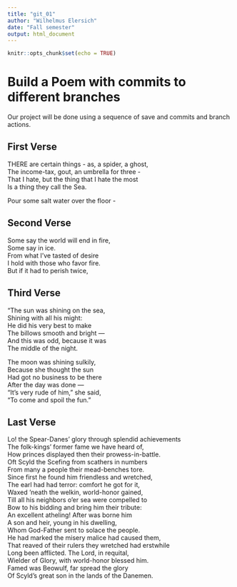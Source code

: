 ```yaml
---
title: "git_01"
author: "Wilhelmus Elersich"
date: "Fall semester"
output: html_document
---
```


```r
knitr::opts_chunk$set(echo = TRUE)
```
# Build a Poem with commits to different branches
Our project will be done using a sequence of save and commits and branch actions.
<!-- Do not modify or change any text in "!--" bracketed areas such as this --- these are instructions to
you, if you change any of this the git program will notice it and compromise your git merging strategy !-->

## First Verse 
<!--Put the first five lines of a poem by Lewis Carrol in this section!-->
THERE are certain things - as, a spider, a ghost,  
The income-tax, gout, an umbrella for three -  
That I hate, but the thing that I hate the most  
Is a thing they call the Sea. 

Pour some salt water over the floor -  

## Second Verse
<!--Put the first five lines of a poem by Robert Frost here!-->

Some say the world will end in fire,  
Some say in ice.  
From what I’ve tasted of desire  
I hold with those who favor fire.  
But if it had to perish twice,  

## Third Verse
<!--Put the first two verses of The Walrus and the Carpenter here!-->

“The sun was shining on the sea,  
Shining with all his might:  
He did his very best to make  
The billows smooth and bright —  
And this was odd, because it was  
The middle of the night.  

The moon was shining sulkily,  
Because she thought the sun  
Had got no business to be there  
After the day was done —  
“It’s very rude of him,” she said,  
“To come and spoil the fun.”  

## Last Verse
<!--Put a short poem of your choice 8-20 lines,here!-->

Lo! the Spear-Danes’ glory through splendid achievements  
The folk-kings’ former fame we have heard of,  
How princes displayed then their prowess-in-battle.  
Oft Scyld the Scefing from scathers in numbers  
From many a people their mead-benches tore.  
Since first he found him friendless and wretched,  
The earl had had terror: comfort he got for it,  
Waxed ’neath the welkin, world-honor gained,  
Till all his neighbors o’er sea were compelled to  
Bow to his bidding and bring him their tribute:  
An excellent atheling! After was borne him  
A son and heir, young in his dwelling,  
Whom God-Father sent to solace the people.  
He had marked the misery malice had caused them,  
That reaved of their rulers they wretched had erstwhile  
Long been afflicted. The Lord, in requital,  
Wielder of Glory, with world-honor blessed him.  
Famed was Beowulf, far spread the glory  
Of Scyld’s great son in the lands of the Danemen.  
